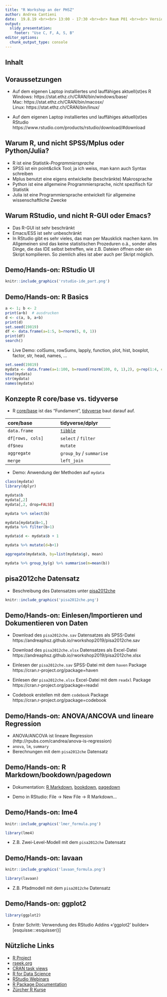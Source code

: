 ```yaml
---
title: "R Workshop an der PHSZ"
author: Andrea Cantieni
date:  19.8.19 <br><br> 13:00 - 17:30 <br><br> Raum P01 <br><br> Version `r Sys.time()`
output: 
  slidy_presentation:
    footer: "Use C, F, A, S, B"
editor_options: 
  chunk_output_type: console
---
```


## Inhalt
<!-- render with rmarkdown::render("slides.Rmd") -->
<!-- render and push to github with source("renderpush.R") -->

<!-- Script for adding ToC !-->
<!-- modification of https://stackoverflow.com/a/50569838 -->
<script>
document.addEventListener('DOMContentLoaded', function() {
	TableOfContents();
});
	
function TableOfContents(container, output) {
	
	var output = output || '#toc';
	// Get all elements with class: section or subsection
	idfromclass = document.querySelectorAll('.section>h1, .subsection>h2');

    // Create the list element:
    var list = document.createElement('ul');

    // Iterate through all found elements
	for(var i = 0; i < idfromclass.length; i++) {

	// Create the list item:
	var item = document.createElement('li');

	// get Title Text
	var titleText = idfromclass[i].innerText
	if (titleText=="Inhalt") continue

	// Add text to list element
	item.appendChild(document.createTextNode(titleText));

	// Add subsection class
	item.className = idfromclass[i].className

	// Add it to the list:
	list.appendChild(item);
	}

	// Return generated HTML to toc div in slide
	document.querySelector(output).innerHTML = list.innerHTML;

	// Generate instruction message if no classes are defined
	if (idfromclass.length == 0) { document.querySelector(output).innerHTML = "Add {.section} or {.subsection} to slide name to generate TOC"; }
};
</script>

<div id="toc"></div>


## Voraussetzungen
- Auf dem eigenen Laptop installiertes und lauffähiges aktuell(st)es R  
Windows: https://stat.ethz.ch/CRAN/bin/windows/base/  
Mac: https://stat.ethz.ch/CRAN/bin/macosx/  
Linux: https://stat.ethz.ch/CRAN/bin/linux/

- Auf dem eigenen Laptop installiertes und lauffähiges aktuell(st)es
RStudio  
https://www.rstudio.com/products/rstudio/download/#download



## Warum R, und nicht SPSS/Mplus oder Python/Julia?
- R ist eine Statistik-_Programmiersprache_
- SPSS ist ein point&click Tool; ja ich weiss, man kann auch Syntax
  schreiben
- Mplus benutzt eine eigens entwickelte (beschränkte) Makrosprache
- Python ist eine allgemeine Programmiersprache, nicht spezifisch für
  Statistik
- Julia ist eine Programmiersprache entwickelt für allgemeine wissenschaftliche Zwecke

## Warum RStudio, und nicht R-GUI oder Emacs?
- Das R-GUI ist sehr beschränkt
- Emacs/ESS ist sehr unbeschränkt
- In RStudio gibt es sehr vieles, das man per Mausklick machen
  kann. Im Allgemeinen sind das keine statistischen Prozeduren o.ä.,
  sonder alles Dinge, die das IDE selbst betreffen, wie z.B. Dateien
  öffnen oder ein Skript kompilieren. So ziemlich alles ist aber auch
  per Skript möglich.

## Demo/Hands-on: RStudio UI
```r
knitr::include_graphics('rstudio-ide_part.png')
```

## Demo/Hands-on: R Basics
```r
a <- 1; b <- 2
print(a+b)  # ausdrucken
d <- c(a, b, a+b)
print(d)
set.seed(19819)
df <- data.frame(a=1:5, b=rnorm(5, 0, 1))
print(df)
search()
```	 
- Live Demo: colSums, rowSums, lapply, function, plot, hist, boxplot, factor,
  str, head, names, ...

```r
set.seed(19819)
mydata <- data.frame(a=1:100, b=round(rnorm(100, 0, 1),2), g=rep(1:4, each=25))
head(mydata)
str(mydata)
names(mydata)
```

## Konzepte R core/base vs. tidyverse
- R
  [core/base](https://stat.ethz.ch/R-manual/R-patched/doc/html/packages.html)
  ist das "Fundament",
  [tidyverse](https://www.tidyverse.org/packages/) baut darauf auf.
  
|core/base|tidyverse/dplyr|
|:--------|:--------|
|`data.frame`| [`tibble`](https://cran.r-project.org/web/packages/tibble/vignettes/tibble.html) |
| `df[rows, cols]` | `select` / `filter`|
| `df$neu` | `mutate`|
| `aggregate` | `group_by` / `summarise`|
| `merge` | `left_join`|

- Demo: Anwendung der Methoden auf `mydata`

```r
class(mydata)
library(dplyr)

mydata$b
mydata[,2]
mydata[,2, drop=FALSE]

mydata %>% select(b)

mydata[mydata$b>1,]
mydata %>% filter(b>1)

mydata$d <- mydata$b + 1

mydata %>% mutate(d=b+1)

aggregate(mydata$b, by=list(mydata$g), mean)

mydata %>% group_by(g) %>% summarise(m=mean(b))


```

## pisa2012che Datensatz

- Beschreibung des Datensatzes unter
  [pisa2012che](https://rdrr.io/cran/betas/man/pisa2012che.html)

```r
knitr::include_graphics('pisa2012che.png')
```
  

## Demo/Hands-on: Einlesen/Importieren und Dokumentieren von Daten

- Download des `pisa2012che.sav` Datensatzes als SPSS-Datei  
https://andreaphsz.github.io/rworkshop2019/pisa2012che.sav

- Download des `pisa2012che.xlsx` Datensatzes als Excel-Datei  
https://andreaphsz.github.io/rworkshop2019/pisa2012che.xlsx

- Einlesen der `pisa2012che.sav` SPSS-Datei mit dem `haven` Package  
https://cran.r-project.org/package=haven

- Einlesen der `pisa2012che.xlsx` Excel-Datei mit dem `readxl` Package  
https://cran.r-project.org/package=readxl
  
- Codebook erstellen mit dem `codebook` Package  
https://cran.r-project.org/package=codebook


## Demo/Hands-on: ANOVA/ANCOVA und lineare Regression
- ANOVA/ANCOVA ist lineare Regression
  (http://rpubs.com/candrea/anova-is-regression)
- `anova`, `lm`, `summary`
- Berechnungen mit dem `pisa2012che` Datensatz

## Demo/Hands-on: R Markdown/bookdown/pagedown
- Dokumentation:
[R Markdown](https://rmarkdown.rstudio.com/lesson-8.html),
[bookdown](https://bookdown.org/yihui/bookdown/),
[pagedown](https://pagedown.rbind.io/)

- Demo in RStudio: File &rarr; New File &rarr; R Markdown...


## Demo/Hands-on: lme4
```r
knitr::include_graphics('lmer_formula.png')
```

```r
library(lme4)
```

- Z.B. Zwei-Level-Modell mit dem `pisa2012che` Datensatz

## Demo/Hands-on: lavaan
```r
knitr::include_graphics('lavaan_formula.png')
```

```r
library(lavaan)
```

- Z.B. Pfadmodell mit dem `pisa2012che` Datensatz

## Demo/Hands-on: ggplot2
```r
library(ggplot2)
```
- Erster Schritt: Verwendung des RStudio Addins «'ggplot2' builder»
  [esquisse:::esquisser()]
  

## Nützliche Links
- [R Project](https://www.r-project.org/)
- [rseek.org](https://rseek.org/)
- [CRAN task views](https://cran.r-project.org/web/views/)
- [R for Data Science](https://r4ds.had.co.nz/)
- [RStudio Webinars](https://resources.rstudio.com/webinars)
- [R Package Documentation](https://rdrr.io/)
- [Zürcher R Kurse](https://www.zhrcourses.uzh.ch/)
